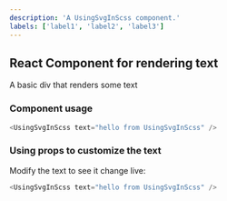 ```yaml
---
description: 'A UsingSvgInScss component.'
labels: ['label1', 'label2', 'label3']
---
```



## React Component for rendering text

A basic div that renders some text

### Component usage
```js
<UsingSvgInScss text="hello from UsingSvgInScss" />
```

### Using props to customize the text

Modify the text to see it change live:
```js live
<UsingSvgInScss text="hello from UsingSvgInScss" />
```
